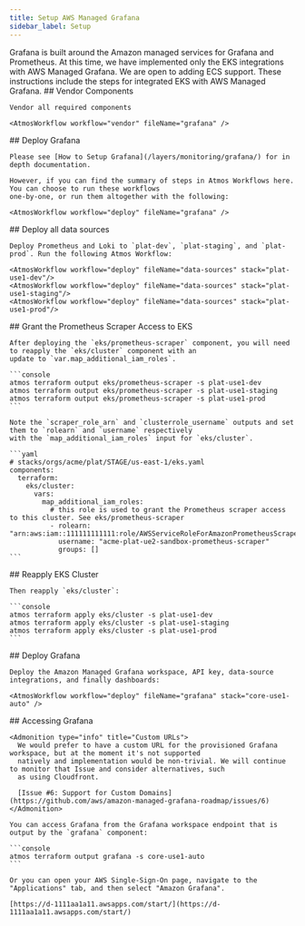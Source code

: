```yaml
---
title: Setup AWS Managed Grafana
sidebar_label: Setup
---
```


<Intro>
  Grafana is built around the Amazon managed services for Grafana and Prometheus.
</Intro>

<Note>
  At this time, we have implemented only the EKS integrations with AWS Managed Grafana. We are open to adding ECS support. These instructions include the steps for integrated EKS with AWS Managed Grafana.
</Note>

<Steps>
  <Step>
    ## <StepNumber/> Vendor Components

    Vendor all required components

    <AtmosWorkflow workflow="vendor" fileName="grafana" />

  </Step>

  <Step>
    ## <StepNumber/> Deploy Grafana

    Please see [How to Setup Grafana](/layers/monitoring/grafana/) for in depth documentation.

    However, if you can find the summary of steps in Atmos Workflows here. You can choose to run these workflows
    one-by-one, or run them altogether with the following:

    <AtmosWorkflow workflow="deploy" fileName="grafana" />

  </Step>

  <Step>
    ## <StepNumber/> Deploy all data sources

    Deploy Prometheus and Loki to `plat-dev`, `plat-staging`, and `plat-prod`. Run the following Atmos Workflow:

    <AtmosWorkflow workflow="deploy" fileName="data-sources" stack="plat-use1-dev"/>
    <AtmosWorkflow workflow="deploy" fileName="data-sources" stack="plat-use1-staging"/>
    <AtmosWorkflow workflow="deploy" fileName="data-sources" stack="plat-use1-prod"/>

  </Step>

  <Step>
    ## <StepNumber/>  Grant the Prometheus Scraper Access to EKS

    After deploying the `eks/prometheus-scraper` component, you will need to reapply the `eks/cluster` component with an
    update to `var.map_additional_iam_roles`.

    ```console
    atmos terraform output eks/prometheus-scraper -s plat-use1-dev
    atmos terraform output eks/prometheus-scraper -s plat-use1-staging
    atmos terraform output eks/prometheus-scraper -s plat-use1-prod
    ```

    Note the `scraper_role_arn` and `clusterrole_username` outputs and set them to `rolearn` and `username` respectively
    with the `map_additional_iam_roles` input for `eks/cluster`.

    ```yaml
    # stacks/orgs/acme/plat/STAGE/us-east-1/eks.yaml
    components:
      terraform:
        eks/cluster:
          vars:
            map_additional_iam_roles:
              # this role is used to grant the Prometheus scraper access to this cluster. See eks/prometheus-scraper
              - rolearn: "arn:aws:iam::111111111111:role/AWSServiceRoleForAmazonPrometheusScraper_111111111111111"
                username: "acme-plat-ue2-sandbox-prometheus-scraper"
                groups: []
    ```

  </Step>

  <Step>
    ## <StepNumber/>  Reapply EKS Cluster

    Then reapply `eks/cluster`:

    ```console
    atmos terraform apply eks/cluster -s plat-use1-dev
    atmos terraform apply eks/cluster -s plat-use1-staging
    atmos terraform apply eks/cluster -s plat-use1-prod
    ```

  </Step>

  <Step>
    ## <StepNumber/>  Deploy Grafana

    Deploy the Amazon Managed Grafana workspace, API key, data-source integrations, and finally dashboards:

    <AtmosWorkflow workflow="deploy" fileName="grafana" stack="core-use1-auto" />

  </Step>

  <Step>
    ## <StepNumber/> Accessing Grafana

    <Admonition type="info" title="Custom URLs">
      We would prefer to have a custom URL for the provisioned Grafana workspace, but at the moment it's not supported
      natively and implementation would be non-trivial. We will continue to monitor that Issue and consider alternatives, such
      as using Cloudfront.

      [Issue #6: Support for Custom Domains](https://github.com/aws/amazon-managed-grafana-roadmap/issues/6)
    </Admonition>

    You can access Grafana from the Grafana workspace endpoint that is output by the `grafana` component:

    ```console
    atmos terraform output grafana -s core-use1-auto
    ```

    Or you can open your AWS Single-Sign-On page, navigate to the "Applications" tab, and then select "Amazon Grafana".

    [https://d-1111aa1a11.awsapps.com/start/](https://d-1111aa1a11.awsapps.com/start/)
  </Step>
</Steps>
